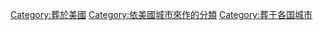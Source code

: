 {{Commonscat|Burials by city in the United States}}


[[Category:葬於美國|Category:葬於美國]]
[[Category:依美國城市來作的分類|Category:依美國城市來作的分類]]
[[Category:葬于各国城市|Category:葬于各国城市]]